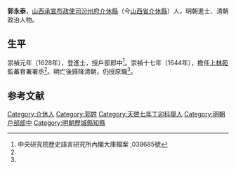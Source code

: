 '''郭永泰'''，[[山西承宣布政使司|山西承宣布政使司]][[汾州府|汾州府]][[介休縣|介休縣]]（今[[山西省|山西省]][[介休縣|介休縣]]）人，明朝進士、清朝政治人物。

== 生平 ==
崇禎元年（1628年），登進士，授戶部郎中<ref name="中央研究院歷史語言研究所內閣大庫檔案 ,038685號">中央研究院歷史語言研究所內閣大庫檔案 ,038685號</ref>。崇禎十七年（1644年），擔任[[上林苑|上林苑]]監蕃育署署丞<ref name="中央研究院歷史語言研究所內閣大庫檔案 ,038685號"/>。明亡後歸降清朝，仍授原職<ref name="中央研究院歷史語言研究所內閣大庫檔案 ,038685號"/>。

==参考文献==
{{reflist|2}}

{{start box}}
{{s-off}}
{{s-before|[[呂黃鍾|呂黃鍾]]}}
{{s-title|明朝歷城縣知縣|崇禎年間}}
{{s-after|[[貴養性|貴養性]]}}
{{end box}}

{{崇禎元年戊辰科殿試金榜}}

{{Authority control}}

{{DEFAULTSORT:Guo郭}}
[[Category:介休人|Category:介休人]]
[[Category:郭姓|Category:郭姓]]
[[Category:天啓七年丁卯科舉人|Category:天啓七年丁卯科舉人]]
[[Category:明朝戶部郎中|Category:明朝戶部郎中]]
[[Category:明朝歷城縣知縣|Category:明朝歷城縣知縣]]


{{清朝人物小作品}}